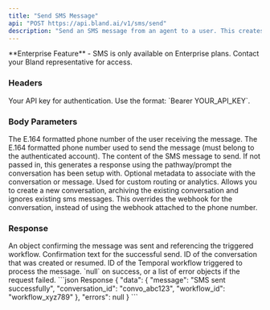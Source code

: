 ```yaml
---
title: "Send SMS Message"
api: "POST https://api.bland.ai/v1/sms/send"
description: "Send an SMS message from an agent to a user. This creates or resumes a conversation and triggers processing workflows."
---
```


<Info>
  **Enterprise Feature** - SMS is only available on Enterprise plans. Contact your Bland representative for access.
</Info>

### Headers

<ParamField header="authorization" type="string" required>
  Your API key for authentication. Use the format: `Bearer YOUR_API_KEY`.
</ParamField>

### Body Parameters

<ParamField body="user_number" type="string" required>
  The E.164 formatted phone number of the user receiving the message.
</ParamField>

<ParamField body="agent_number" type="string" required>
  The E.164 formatted phone number used to send the message (must belong to the authenticated account).
</ParamField>

<ParamField body="agent_message" type="string">
  The content of the SMS message to send. If not passed in, this generates a response using the pathway/prompt the conversation has been setup with.
</ParamField>

<ParamField body="request_data" type="object" required={false}>
  Optional metadata to associate with the conversation or message. Used for custom routing or analytics.
</ParamField>

<ParamField body="new_conversation" type="boolean" required={false}>
Allows you to create a new conversation, archiving the existing conversation and ignores existing sms messages.
</ParamField>

<ParamField body="webhook" type="string" required={false}>
This overrides the webhook for the conversation, instead of using the webhook attached to the phone number.
</ParamField>

### Response

<ResponseField name="data" type="object">
  An object confirming the message was sent and referencing the triggered workflow.
</ResponseField>

<ResponseField name="data.message" type="string">
  Confirmation text for the successful send.
</ResponseField>

<ResponseField name="data.conversation_id" type="string">
  ID of the conversation that was created or resumed.
</ResponseField>

<ResponseField name="data.workflow_id" type="string">
  ID of the Temporal workflow triggered to process the message.
</ResponseField>

<ResponseField name="errors" type="null|array">
  `null` on success, or a list of error objects if the request failed.
</ResponseField>

<ResponseExample>
```json Response
{
  "data": {
    "message": "SMS sent successfully",
    "conversation_id": "convo_abc123",
    "workflow_id": "workflow_xyz789"
  },
  "errors": null
}
```
</ResponseExample>

